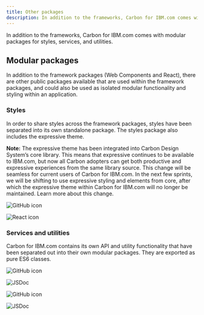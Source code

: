 ```yaml
---
title: Other packages
description: In addition to the frameworks, Carbon for IBM.com comes with modular packages for styles, services, and utilities.
---
```



<PageDescription>

In addition to the frameworks, Carbon for IBM.com comes with modular packages for styles, services, and utilities.

</PageDescription>

## Modular packages

In addition to the framework packages (<Link to="/developing/frameworks/web-components">Web Components</Link> and <Link to="/developing/frameworks/react">React</Link>),
there are other public packages available that are used within the framework packages, and could also be used as
isolated modular functionality and styling within an application.

### Styles

In order to share styles across the framework packages, styles have been separated into its own standalone package. The
styles package also includes the <Link to="/guidelines/expressive-theme">expressive theme</Link>.

<InlineNotification>

**Note:** The expressive theme has been integrated into Carbon Design System’s core library. This means that expressive
continues to be available to IBM.com, but now all Carbon adopters can get both productive and expressive experiences
from the same library source. This change will be seamless for current users of Carbon for IBM.com. In the next few
sprints, we will be shifting to use expressive styling and elements from core, after which the expressive theme within
Carbon for IBM.com will no longer be maintained. <Link to="/help/expressive-update">Learn more about this change</Link>.

</InlineNotification>

<Row className="resource-card-group">

<Column colMd={4} colLg={4} noGutterSm>
<ResourceCard
  subTitle="Carbon for IBM.com Styles"
  href="https://github.com/carbon-design-system/carbon-for-ibm-dotcom/tree/master/packages/styles"
>

![GitHub icon](./../../../images/icon/github-icon.svg)

</ResourceCard>
</Column>

<Column colMd={4} colLg={4} noGutterSm>
<ResourceCard
  subTitle="Carbon Expressive Theme"
  href="https://carbon-expressive.mybluemix.net"
>

![React icon](./../../../images/icon/react-icon.svg)

</ResourceCard>
</Column>
</Row>

### Services and utilities

Carbon for IBM.com contains its own API and utility functionality that have been separated out into their own modular
packages. They are exported as pure ES6 classes.

<Row className="resource-card-group">

<Column colMd={4} colLg={4} noGutterSm>
<ResourceCard
  subTitle="Carbon for IBM.com Services"
  href="https://github.com/carbon-design-system/carbon-for-ibm-dotcom/tree/master/packages/services"
>

![GitHub icon](./../../../images/icon/github-icon.svg)

</ResourceCard>
</Column>

<Column colMd={4} colLg={4} noGutterSm>
<ResourceCard
  subTitle="Services API Documentation"
  href="https://ibmdotcom-services.mybluemix.net"
>

![JSDoc](./../../../images/icon/js_logo.svg)

</ResourceCard>
</Column>

<Column colMd={4} colLg={4} noGutterSm>
<ResourceCard
  subTitle="Carbon for IBM.com Utilities"
  href="https://github.com/carbon-design-system/carbon-for-ibm-dotcom/tree/master/packages/utilities"
>

![GitHub icon](./../../../images/icon/github-icon.svg)

</ResourceCard>
</Column>

<Column colMd={4} colLg={4} noGutterSm>
<ResourceCard
  subTitle="Utilities API Documentation"
  href="https://ibmdotcom-utilities.mybluemix.net"
>

![JSDoc](./../../../images/icon/js_logo.svg)

</ResourceCard>
</Column>
  
</Row>

